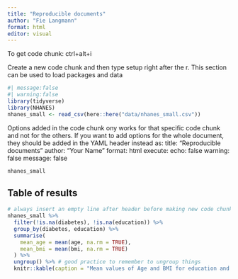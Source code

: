 ```yaml
---
title: "Reproducible documents"
author: "Fie Langmann"
format: html
editor: visual
---
```


To get code chunk: ctrl+alt+i

Create a new code chunk and then type setup right after the r. This section can be used to load packages and data

```r
#| message:false
#| warning:false
library(tidyverse)
library(NHANES)
nhanes_small <- read_csv(here::here("data/nhanes_small.csv"))
```
<!-- #| include:false will only run the code but not print anything in your document -->
Options added in the code chunk ony works for that specific code chunk and not for the others. If you want to add options for the whole document, they should be added in the YAML header instead as:
title: "Reproducible documents"
author: "Your Name"
format: html
execute:
  echo: false
  warning: false
  message: false
  
  
```r
nhanes_small
```
## Table of results

```r
# always insert an empty line after header before making new code chunk
nhanes_small %>%
  filter(!is.na(diabetes), !is.na(education)) %>%
  group_by(diabetes, education) %>%
  summarise(
    mean_age = mean(age, na.rm = TRUE),
    mean_bmi = mean(bmi, na.rm = TRUE)
  ) %>%
  ungroup() %>% # good practice to remember to ungroup things
  knitr::kable(caption = "Mean values of Age and BMI for education and diabetes status")
```
